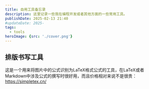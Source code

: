 ```yaml
---
title: 自用工具备忘录
description: 这里记录一些我在编程开发或者其他方面的一些常用工具。
publishDate: 2025-02-13 21:40
#updateDate: 2025-
tags:
  - tools
heroImage: {src: './cover.png'}
---
```


## 排版书写工具
这是一个用来将图片中的公式识别为LaTeX格式公式的工具，在LaTeX或者Markdown中涉及公式的撰写时很好用，而且价格相对来说不是很贵：https://simpletex.cn/
